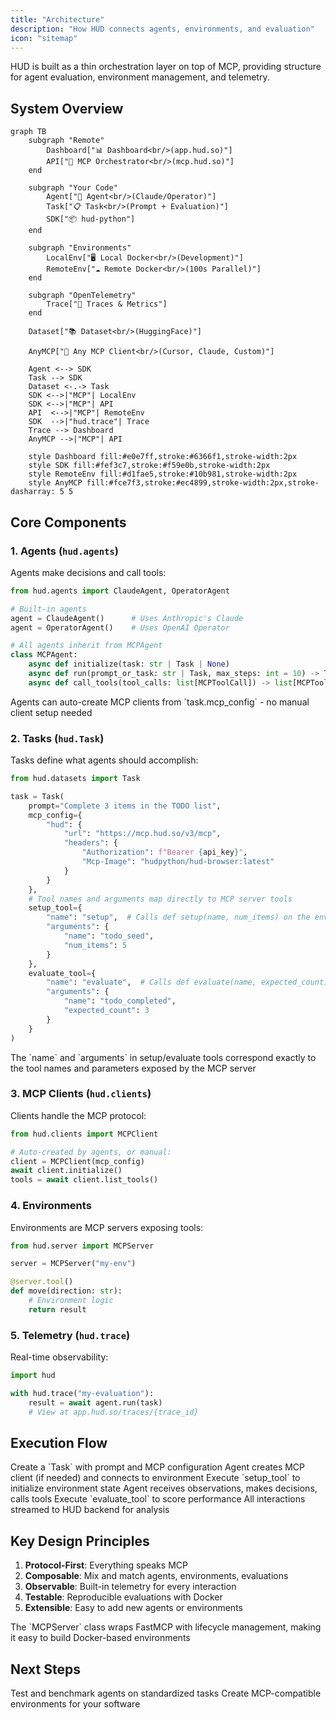 ```yaml
---
title: "Architecture"
description: "How HUD connects agents, environments, and evaluation"
icon: "sitemap"
---
```


HUD is built as a thin orchestration layer on top of MCP, providing structure for agent evaluation, environment management, and telemetry.

## System Overview

```mermaid
graph TB
    subgraph "Remote"
        Dashboard["📊 Dashboard<br/>(app.hud.so)"]
        API["🔌 MCP Orchestrator<br/>(mcp.hud.so)"]
    end
    
    subgraph "Your Code"
        Agent["🤖 Agent<br/>(Claude/Operator)"]
        Task["📋 Task<br/>(Prompt + Evaluation)"]
        SDK["📦 hud-python"]
    end
    
    subgraph "Environments"
        LocalEnv["🖥️ Local Docker<br/>(Development)"]
        RemoteEnv["☁️ Remote Docker<br/>(100s Parallel)"]
    end
    
    subgraph "OpenTelemetry"
        Trace["📡 Traces & Metrics"]
    end
    
    Dataset["📚 Dataset<br/>(HuggingFace)"]
    
    AnyMCP["🔗 Any MCP Client<br/>(Cursor, Claude, Custom)"]
    
    Agent <--> SDK
    Task --> SDK
    Dataset <-.-> Task
    SDK <-->|"MCP"| LocalEnv
    SDK <-->|"MCP"| API
    API  <-->|"MCP"| RemoteEnv
    SDK  -->|"hud.trace"| Trace
    Trace --> Dashboard
    AnyMCP -->|"MCP"| API
    
    style Dashboard fill:#e0e7ff,stroke:#6366f1,stroke-width:2px
    style SDK fill:#fef3c7,stroke:#f59e0b,stroke-width:2px
    style RemoteEnv fill:#d1fae5,stroke:#10b981,stroke-width:2px
    style AnyMCP fill:#fce7f3,stroke:#ec4899,stroke-width:2px,stroke-dasharray: 5 5
```

## Core Components

### 1. Agents (`hud.agents`)

Agents make decisions and call tools:

```python
from hud.agents import ClaudeAgent, OperatorAgent

# Built-in agents
agent = ClaudeAgent()      # Uses Anthropic's Claude
agent = OperatorAgent()    # Uses OpenAI Operator

# All agents inherit from MCPAgent
class MCPAgent:
    async def initialize(task: str | Task | None)
    async def run(prompt_or_task: str | Task, max_steps: int = 10) -> Trace
    async def call_tools(tool_calls: list[MCPToolCall]) -> list[MCPToolResult]
```

<Note>
Agents can auto-create MCP clients from `task.mcp_config` - no manual client setup needed
</Note>

### 2. Tasks (`hud.Task`)

Tasks define what agents should accomplish:

```python
from hud.datasets import Task

task = Task(
    prompt="Complete 3 items in the TODO list",
    mcp_config={
        "hud": {
            "url": "https://mcp.hud.so/v3/mcp",
            "headers": {
                "Authorization": f"Bearer {api_key}",
                "Mcp-Image": "hudpython/hud-browser:latest"
            }
        }
    },
    # Tool names and arguments map directly to MCP server tools
    setup_tool={
        "name": "setup",  # Calls def setup(name, num_items) on the environment
        "arguments": {
            "name": "todo_seed",
            "num_items": 5
        }
    },
    evaluate_tool={
        "name": "evaluate",  # Calls def evaluate(name, expected_count) on the environment
        "arguments": {
            "name": "todo_completed",
            "expected_count": 3
        }
    }
)
```

<Note>
The `name` and `arguments` in setup/evaluate tools correspond exactly to the tool names and parameters exposed by the MCP server
</Note>

### 3. MCP Clients (`hud.clients`)

Clients handle the MCP protocol:

```python
from hud.clients import MCPClient

# Auto-created by agents, or manual:
client = MCPClient(mcp_config)
await client.initialize()
tools = await client.list_tools()
```

### 4. Environments

Environments are MCP servers exposing tools:

```python
from hud.server import MCPServer

server = MCPServer("my-env")

@server.tool()
def move(direction: str):
    # Environment logic
    return result
```

### 5. Telemetry (`hud.trace`)

Real-time observability:

```python
import hud

with hud.trace("my-evaluation"):
    result = await agent.run(task)
    # View at app.hud.so/traces/{trace_id}
```

## Execution Flow

<Steps>
<Step title="Task Definition">
  Create a `Task` with prompt and MCP configuration
</Step>

<Step title="Agent Initialization">
  Agent creates MCP client (if needed) and connects to environment
</Step>

<Step title="Setup Phase">
  Execute `setup_tool` to initialize environment state
</Step>

<Step title="Execution Loop">
  Agent receives observations, makes decisions, calls tools
</Step>

<Step title="Evaluation">
  Execute `evaluate_tool` to score performance
</Step>

<Step title="Telemetry">
  All interactions streamed to HUD backend for analysis
</Step>
</Steps>

## Key Design Principles

1. **Protocol-First**: Everything speaks MCP
2. **Composable**: Mix and match agents, environments, evaluations
3. **Observable**: Built-in telemetry for every interaction
4. **Testable**: Reproducible evaluations with Docker
5. **Extensible**: Easy to add new agents or environments

<Note>
The `MCPServer` class wraps FastMCP with lifecycle management, making it easy to build Docker-based environments
</Note>

## Next Steps

<CardGroup cols={2}>
<Card title="Evaluate Agents" icon="robot" href="/evaluate-agents">
  Test and benchmark agents on standardized tasks
</Card>

<Card title="Build Environments" icon="cube" href="/build-environments">
  Create MCP-compatible environments for your software
</Card>
</CardGroup>

